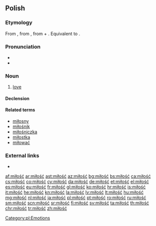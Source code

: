 ==Polish==

===Etymology===
From {{etyl|zlw-opl|pl}} {{m|zlw-opl|miłość}}, from {{etyl|sla-pro|pl}} {{m|sla-pro|*milostь}}, from {{m|sla-pro|*milъ||sweet, dear}} + {{m|sla-pro|*-ostь}}. Equivalent to {{suffix|miły|ość|lang=pl}}.

===Pronunciation===
* {{pl-IPA}}
* {{audio|Pl-miłość.ogg|audio|lang=pl}}

===Noun===
{{pl-noun|f}}

# [[love]]

====Declension====
{{pl-decl-noun-f|miłoś|ci||-}}

====Related terms====
* [[miłosny]]
* [[miłośnik]] {{g|m}}
* [[miłośniczka]] {{g|f}}
* [[miłostka]] {{g|f}}
* [[miłować]]

===External links===
* {{R:PWN}}

[[Category:pl:Emotions]]

[[af:miłość]]
[[ar:miłość]]
[[ast:miłość]]
[[az:miłość]]
[[bg:miłość]]
[[bs:miłość]]
[[ca:miłość]]
[[cs:miłość]]
[[co:miłość]]
[[cy:miłość]]
[[da:miłość]]
[[de:miłość]]
[[et:miłość]]
[[el:miłość]]
[[es:miłość]]
[[eu:miłość]]
[[fr:miłość]]
[[gl:miłość]]
[[ko:miłość]]
[[hr:miłość]]
[[is:miłość]]
[[it:miłość]]
[[he:miłość]]
[[kn:miłość]]
[[la:miłość]]
[[lv:miłość]]
[[lt:miłość]]
[[hu:miłość]]
[[mg:miłość]]
[[nl:miłość]]
[[ja:miłość]]
[[pl:miłość]]
[[pt:miłość]]
[[ro:miłość]]
[[ru:miłość]]
[[sm:miłość]]
[[scn:miłość]]
[[sr:miłość]]
[[fi:miłość]]
[[sv:miłość]]
[[ta:miłość]]
[[th:miłość]]
[[chr:miłość]]
[[tr:miłość]]
[[zh:miłość]]